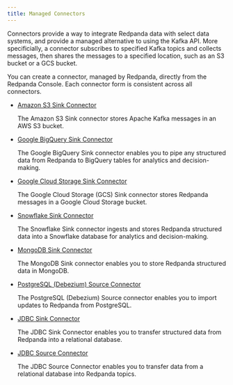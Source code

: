 ```yaml
---
title: Managed Connectors
---
```


<head>
    <meta name="title" content="Managed Connectors | Redpanda Docs"/>
    <meta name="description" content="Connectors provide a framework for streaming data into and out of Redpanda."/>
    <link rel="canonical" href="https://docs.redpanda.com/docs/deploy/deployment-option/cloud/managed-connectors/" />
</head>

Connectors provide a way to integrate Redpanda data with select data systems, and
provide a managed alternative to using the Kafka API. More specificially, a connector
subscribes to specified Kafka topics and collects messages, then shares
the messages to a specified location, such as an S3 bucket or a GCS bucket.

You can create a connector, managed by Redpanda, directly from the Redpanda
Console. Each connector form is consistent across all connectors.

- [Amazon S3 Sink Connector](../managed-connectors/create-s3-sink-connector)

    The Amazon S3 Sink connector stores Apache Kafka messages in an AWS S3 bucket.

- [Google BigQuery Sink Connector](../managed-connectors/create-gcp-bigquery-connector)

    The Google BigQuery Sink connector enables you to pipe any structured data
    from Redpanda to BigQuery tables for analytics and decision-making.

- [Google Cloud Storage Sink Connector](../managed-connectors/create-gcs-connector)

    The Google Cloud Storage (GCS) Sink connector stores Redpanda messages in a
    Google Cloud Storage bucket.

- [Snowflake Sink Connector](../managed-connectors/create-snowflake-connector)

    The Snowflake Sink connector ingests and stores Redpanda structured data into a
    Snowflake database for analytics and decision-making.

- [MongoDB Sink Connector](../managed-connectors/create-mongodb-sink-connector)

    The MongoDB Sink connector enables you to store Redpanda structured data in
    MongoDB.

- [PostgreSQL (Debezium) Source Connector](../managed-connectors/create-postgresql-connector)

    The PostgreSQL (Debezium) Source connector enables you to import updates to Redpanda
    from PostgreSQL.

- [JDBC Sink Connector](../managed-connectors/create-jdbc-sink-connector)

    The JDBC Sink Connector enables you to transfer structured data from Redpanda into
    a relational database.

- [JDBC Source Connector](../managed-connectors/create-jdbc-source-connector)

    The JDBC Source Connector enables you to transfer data from a relational database
    into Redpanda topics.
